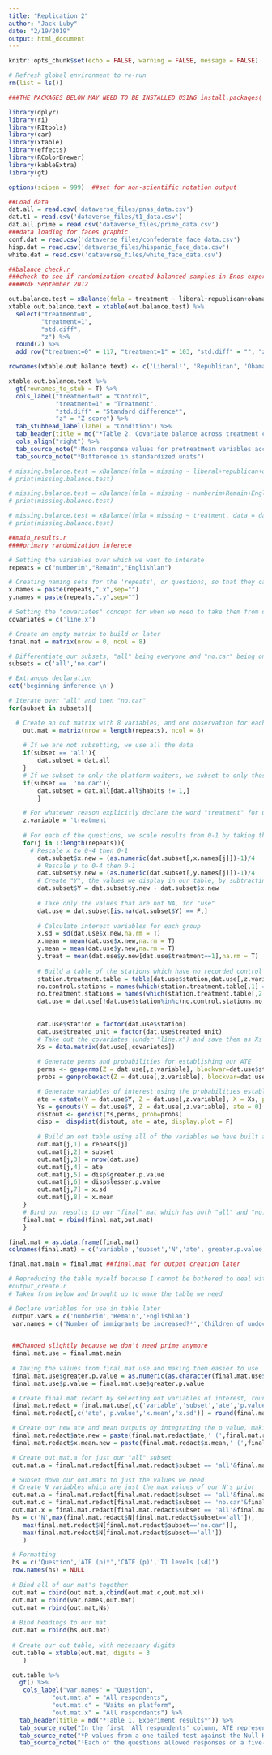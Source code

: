 ```yaml
---
title: "Replication 2"
author: "Jack Luby"
date: "2/19/2019"
output: html_document
---
```


```r
knitr::opts_chunk$set(echo = FALSE, warning = FALSE, message = FALSE)
```

```r
# Refresh global environment to re-run
rm(list = ls())
```

```r
###THE PACKAGES BELOW MAY NEED TO BE INSTALLED USING install.packages('x'), WHERE X IS THE PACKAGE NAME

library(dplyr)
library(ri)
library(RItools)
library(car)
library(xtable)
library(effects)
library(RColorBrewer)
library(kableExtra)
library(gt)
```

```r
options(scipen = 999)  ##set for non-scientific notation output

##Load data
dat.all = read.csv('dataverse_files/pnas_data.csv')
dat.t1 = read.csv('dataverse_files/t1_data.csv')
dat.all.prime = read.csv('dataverse_files/prime_data.csv')
###data loading for faces graphic
conf.dat = read.csv('dataverse_files/confederate_face_data.csv')
hisp.dat = read.csv('dataverse_files/hispanic_face_data.csv')
white.dat = read.csv('dataverse_files/white_face_data.csv')
```

```r
##balance_check.r
###check to see if randomization created balanced samples in Enos experiment
####RdE September 2012

out.balance.test = xBalance(fmla = treatment ~ liberal+republican+obama.disapprove+ride.everyday+voted.2010+romney.voter+Hispanics.x+age+residency.new+hispanic.new+college+income.new+male+white, data = dat.all, report = c("std.diffs","z.scores","adj.means","chisquare.test"), strata = factor(dat.all$station))
xtable.out.balance.text = xtable(out.balance.test) %>%
  select("treatment=0", 
         "treatment=1", 
         "std.diff", 
         "z") %>% 
  round(2) %>%
  add_row("treatment=0" = 117, "treatment=1" = 103, "std.diff" = "", "z"= "")

rownames(xtable.out.balance.text) <- c('Liberalⁱ', 'Republican', 'Obama disapprove', 'Ride MBTA every day', 'Voted 2010', 'Romney voter', 'Hispanic threat', 'Age', 'Residency year', 'Hispanic', 'College', 'Income', 'Male', 'White', "n")

xtable.out.balance.text %>% 
  gt(rownames_to_stub = T) %>% 
  cols_label("treatment=0" = "Control",
             "treatment=1" = "Treatment",
             "std.diff" = "Standard difference*",
             "z" = "Z score") %>% 
  tab_stubhead_label(label = "Condition") %>% 
  tab_header(title = md("*Table 2. Covariate balance across treatment conditions*")) %>%
  cols_align("right") %>% 
  tab_source_note("ⁱMean response values for pretreatment variables accounting for stratification into train stations. All variables are 0 and 1 variables, except for Hispanic threat, which is a seven-point scale indicating how threatening respondents find Hispanics, recoded 0-1; residency, which is measured in years; and income, which is annual income in dollars.") %>% 
  tab_source_note("*Difference in standardized units")

# missing.balance.test = xBalance(fmla = missing ~ liberal+republican+obama.disapprove+ride.everyday+voted.2010+romney.voter+Hispanics+age+residency.new+hispanic.new+gender+college+us.born+income.new+male, data = dat.t1, report = c("std.diffs","z.scores","adj.means","chisquare.test"),na.rm=T)
# print(missing.balance.test)

# missing.balance.test = xBalance(fmla = missing ~ numberim+Remain+Englishlan+liberal+republican+obama.disapprove+ride.everyday+voted.2010+romney.voter+Hispanics+age+residency.new+hispanic.new+gender+college+us.born+income.new+male, data = dat.t1, report = c("std.diffs","z.scores","adj.means","chisquare.test"),na.rm=T)
# print(missing.balance.test)

# missing.balance.test = xBalance(fmla = missing ~ treatment, data = dat.t1, report = c("std.diffs","z.scores","adj.means","chisquare.test"),na.rm=T)
# print(missing.balance.test)
```

```r
##main_results.r
####primary randomization inferece

# Setting the variables over which we want to interate
repeats = c("numberim","Remain","Englishlan")

# Creating naming sets for the 'repeats', or questions, so that they can be used for separate calculations
x.names = paste(repeats,".x",sep="")
y.names = paste(repeats,".y",sep="")

# Setting the "covariates" concept for when we need to take them from dat.use. Currently called "line.x" in the dat.use table
covariates = c('line.x')

# Create an empty matrix to build on later
final.mat = matrix(nrow = 0, ncol = 8)

# Differentiate our subsets, "all" being everyone and "no.car" being only those who indicated they wait on the platform for the train (ie are likely to be more effected by the treatment effect).
subsets = c('all','no.car')

# Extranous declaration
cat('beginning inference \n')

# Iterate over "all" and then "no.car"
for(subset in subsets){

  # Create an out matrix with 8 variables, and one observation for each 'repeat', or question (length(repeats))
	out.mat = matrix(nrow = length(repeats), ncol = 8)
	
	# If we are not subsetting, we use all the data
	if(subset == 'all'){
		dat.subset = dat.all
	}
	# If we subset to only the platform waiters, we subset to only those whose 'habits' indicate that they wait on the platform 
	if(subset ==  'no.car'){
		dat.subset = dat.all[dat.all$habits != 1,]
		}

	# For whatever reason explicitly declare the word "treatment" for use later
	z.variable = 'treatment'
	
	# For each of the questions, we scale results from 0-1 by taking the actual data (responses ranging from 1-5), subtract 1, and divide by 4
	for(j in 1:length(repeats)){
	  # Rescale x to 0-4 then 0-1
		dat.subset$x.new = (as.numeric(dat.subset[,x.names[j]])-1)/4
		# Rescale y to 0-4 then 0-1
		dat.subset$y.new = (as.numeric(dat.subset[,y.names[j]])-1)/4  
		# Create "Y", the values we display in our table, by subtracting x.new from y.new
		dat.subset$Y = dat.subset$y.new - dat.subset$x.new
		
		# Take only the values that are not NA, for "use"
		dat.use = dat.subset[is.na(dat.subset$Y) == F,]
		
		# Calculate interest variables for each group
		x.sd = sd(dat.use$x.new,na.rm = T)
		x.mean = mean(dat.use$x.new,na.rm = T)
		y.mean = mean(dat.use$y.new,na.rm = T)
		y.treat = mean(dat.use$y.new[dat.use$treatment==1],na.rm = T)
	
		# Build a table of the stations which have no recorded control or no treatment observations so that they can be taken out (I think?)
		station.treatment.table = table(dat.use$station,dat.use[,z.variable])
		no.control.stations = names(which(station.treatment.table[,1] == 0))
		no.treatment.stations = names(which(station.treatment.table[,2] == 0))
		dat.use = dat.use[!dat.use$station%in%c(no.control.stations,no.treatment.stations),]
				
		
		dat.use$station = factor(dat.use$station)
		dat.use$treated_unit = factor(dat.use$treated_unit)
		# Take out the covariates (under "line.x") and save them as Xs
		Xs = data.matrix(dat.use[,covariates])
		
		# Generate perms and probabilities for establishing our ATE
		perms <- genperms(Z = dat.use[,z.variable], blockvar=dat.use$station, clustvar=dat.use$treated_unit)
		probs = genprobexact(Z = dat.use[,z.variable], blockvar=dat.use$station, clustvar=dat.use$treated_unit)

		# Generate variables of interest using the probabilities established above
		ate = estate(Y = dat.use$Y, Z = dat.use[,z.variable], X = Xs, prob = probs)
		Ys = genouts(Y = dat.use$Y, Z = dat.use[,z.variable], ate = 0)
		distout <- gendist(Ys,perms, prob=probs)
		disp =	dispdist(distout, ate = ate, display.plot = F)
		
		# Build an out table using all of the variables we have built above for each of the questions. End inner loop.
		out.mat[j,1] = repeats[j]
		out.mat[j,2] = subset
		out.mat[j,3] = nrow(dat.use)
		out.mat[j,4] = ate
		out.mat[j,5] = disp$greater.p.value
		out.mat[j,6] = disp$lesser.p.value
		out.mat[j,7] = x.sd
		out.mat[j,8] = x.mean
	}
	# Bind our results to our "final" mat which has both "all" and "no.car" treatments. End initial loop.
	final.mat = rbind(final.mat,out.mat)
	}

final.mat = as.data.frame(final.mat)
colnames(final.mat) = c('variable','subset','N','ate','greater.p.value','lesser.p.value','x.sd','x.mean')

final.mat.main = final.mat ##final.mat for output creation later

# Reproducing the table myself because I cannot be bothered to deal with all the nonsense below.
#output_create.r
# Taken from below and brought up to make the table we need

# Declare variables for use in table later
 output.vars = c('numberim','Remain','Englishlan')
 var.names = c('Number of immigrants be increased?ⁱ','Children of undocumented be allowed to stay?','English as official language?')

 
 ##Changed slightly because we don't need prime anymore
 final.mat.use = final.mat.main
 
 # Taking the values from final.mat.use and making them easier to use
 final.mat.use$greater.p.value = as.numeric(as.character(final.mat.use$greater.p.value)); final.mat.use$lesser.p.value = as.numeric(as.character(final.mat.use$lesser.p.value)); final.mat.use$ate = as.numeric(as.character(final.mat.use$ate)); final.mat.use$x.mean = as.numeric(as.character(final.mat.use$x.mean)); final.mat.use$x.sd = as.numeric(as.character(final.mat.use$x.sd)); final.mat.use$N = as.numeric(as.character(final.mat.use$N))
 final.mat.use$p.value = final.mat.use$greater.p.value

 # Create final.mat.redact by selecting out variables of interest, round numerics accordingly
 final.mat.redact = final.mat.use[,c('variable','subset','ate','p.value','x.mean','x.sd','N')]
 final.mat.redact[,c('ate','p.value','x.mean','x.sd')] = round(final.mat.redact[,c('ate','p.value','x.mean','x.sd')],3)

 # Create our new ate and mean outputs by integrating the p value, making it easier to use our table
 final.mat.redact$ate.new = paste(final.mat.redact$ate,' (',final.mat.redact$p.value,')',sep='')
 final.mat.redact$x.mean.new = paste(final.mat.redact$x.mean,' (',final.mat.redact$x.sd,')',sep='')

 # Create out.mat.a for just our "all" subset
 out.mat.a = final.mat.redact[final.mat.redact$subset == 'all'&final.mat.redact$variable %in% output.vars,]

 # Subset down our out.mats to just the values we need
 # Create N variables which are just the max values of our N's prior
 out.mat.a = final.mat.redact[final.mat.redact$subset == 'all'&final.mat.redact$variable %in% output.vars,c('ate.new')]	
 out.mat.c = final.mat.redact[final.mat.redact$subset == 'no.car'&final.mat.redact$variable %in% output.vars,c('ate.new')]
 out.mat.x = final.mat.redact[final.mat.redact$subset == 'all'&final.mat.redact$variable %in% output.vars,c('x.mean.new')]
 Ns = c('N',max(final.mat.redact$N[final.mat.redact$subset=='all']),
	max(final.mat.redact$N[final.mat.redact$subset=='no.car']),
	max(final.mat.redact$N[final.mat.redact$subset=='all'])
	)

 # Formatting
 hs = c('Question','ATE (p)*','CATE (p)','T1 levels (sd)')
 row.names(hs) = NULL
	
 # Bind all of our mat's together
 out.mat = cbind(out.mat.a,cbind(out.mat.c,out.mat.x))
 out.mat = cbind(var.names,out.mat)
 out.mat = rbind(out.mat,Ns)
 
 # Bind headings to our mat
 out.mat = rbind(hs,out.mat)
 
 # Create our out table, with necessary digits
 out.table = xtable(out.mat, digits = 3
	)

 out.table %>% 
   gt() %>% 
    cols_label("var.names" = "Question",
            "out.mat.a" = "All respondents",
            "out.mat.c" = "Waits on platform",
            "out.mat.x" = "All respondents") %>% 
   tab_header(title = md("*Table 1. Experiment results*")) %>% 
   tab_source_note("In the first 'All respondents' column, ATE represents responses in T2-T1 for the treatment group compared with the countrol group for the entire experimental sample. Positive values mean a more politically conservative response. In the 'Waits on platform' column, CATEs are the Conditional Average Treatment Effects fro persons who said they stand on the platform, rather than wait in their cars. In the second 'All respondents' column, T1 levels and SDs for each variable for all respondents. All variables scaled 0-1.") %>% 
   tab_source_note("*P values from a one-tailed test against the Null Hypothesis of no effect are in parentheses.") %>% 
   tab_source_note("ⁱEach of the questions allowed responses on a five-point scale ranging from strongly agree to strongly disagree (exact answers were changed to be appropriate to the actual question)")
   
   
   
```